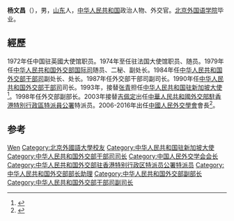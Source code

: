{{Otheruses|other=名为杨文昌的其他人物|杨文昌}}

'''杨文昌'''（{{bd|1944年|9月||}}），男，[[山东省|山东]]人，[[中华人民共和国|中华人民共和国]]政治人物、外交官。[[北京外国语学院|北京外国语学院]]毕业。

==經歷==
1972年任中国驻英國大使馆职员。1974年至任驻法国大使馆职员、随员。1979年任[[中华人民共和国外交部国际司|中华人民共和国外交部国际司]]随员、二秘、副处长。1984年任[[中华人民共和国外交部干部司|中华人民共和国外交部干部司]]副处长、处长。1987年任外交部干部司副司长。1990年任[[中华人民共和国外交部干部司|中华人民共和国外交部干部司]]司长。1993年，接替[[张青_(外交官)|张青]]担任[[中国驻新加坡大使列表|中华人民共和国驻新加坡大使]]<ref>{{cite web|author=中华人民共和国外交部|title=中国驻新加坡历任大使|url=http://www.mfa.gov.cn/chn/pds/ziliao/wjrw/2167/2168/t9146.htm|publisher=中华人民共和国外交部|accessdate=2012-03-03}}</ref>。1998年任外交部副部长。2003年接替[[吉佩定|吉佩定]]出任[[中華人民共和國外交部駐香港特別行政區特派員公署|中華人民共和國外交部駐香港特別行政區特派員公署]]特派员。2006-2016年出任[[中國人民外交學會|中國人民外交學會]]會長<ref>{{cite news|title=中国人民外交学会会长杨文昌：大国包容打破“恐怖平衡”|url=http://news.takungpao.com/paper/q/2013/0714/1758599.html|accessdate=2014-05-08|newspaper=大公网|archive-date=2016-03-04|archive-url=https://web.archive.org/web/20160304091751/http://news.takungpao.com/paper/q/2013/0714/1758599.html|dead-url=no}}</ref>。

== 参考 ==
{{reflist}}

{{start box}}
{{s-dip}}
{{succession box|[[张青_(外交官)|张青]]|[[傅学章|傅学章]]|[[中国驻新加坡大使列表|中华人民共和国驻新加坡大使]]|1993年3月－1995年6月}}
{{end box}}
{{中国政治人物小作品}}

{{Authority control}}
{{DEFAULTSORT:Yang杨}}
[[Category:杨姓|Wen]]
[[Category:北京外國語大學校友|Category:北京外國語大學校友]]
[[Category:中华人民共和国驻新加坡大使|Category:中华人民共和国驻新加坡大使]]
[[Category:中华人民共和国外交部干部司司长|Category:中华人民共和国外交部干部司司长]]
[[Category:中国人民外交学会会长|Category:中国人民外交学会会长]]
[[Category:中华人民共和国外交部驻香港特别行政区特派员公署特派员|Category:中华人民共和国外交部驻香港特别行政区特派员公署特派员]]
[[Category:中华人民共和国外交部部长助理|Category:中华人民共和国外交部部长助理]]
[[Category:中华人民共和国外交部副部长|Category:中华人民共和国外交部副部长]]
[[Category:中华人民共和国外交部干部司副司长|Category:中华人民共和国外交部干部司副司长]]